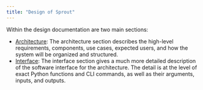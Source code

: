 ```yaml
---
title: "Design of Sprout"
---
```


Within the design documentation are two main sections:

-   [Architecture](architecture/index.qmd): The architecture section
    describes the high-level requirements, components, use cases,
    expected users, and how the system will be organized and structured.
-   [Interface](interface/index.qmd): The interface section gives a
    much more detailed description of the software interface for the
    architecture. The detail is at the level of exact Python functions
    and CLI commands, as well as their arguments, inputs, and outputs.
